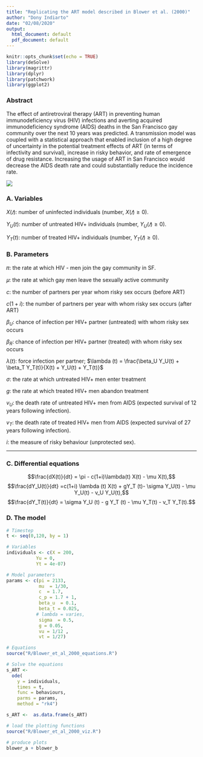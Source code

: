 ```yaml
---
title: "Replicating the ART model described in Blower et al. (2000)"
author: "Dony Indiarto"
date: "02/08/2020"
output:
  html_document: default
  pdf_document: default
---
```


```r
knitr::opts_chunk$set(echo = TRUE)
library(deSolve)
library(magrittr)
library(dplyr)
library(patchwork)
library(ggplot2)
```

### Abstract

The effect of antiretroviral therapy (ART) in preventing human immunodeficiency virus (HIV) infections and averting acquired immunodeficiency syndrome (AIDS) deaths in the San Francisco gay community over the next 10 years was predicted. A transmission model was coupled with a statistical approach that enabled inclusion of a high degree of uncertainty in the potential treatment effects of ART (in terms of infectivity and survival), increase in risky behavior, and rate of emergence of drug resistance. Increasing the usage of ART in San Francisco would decrease the AIDS death rate and could substantially reduce the incidence rate.

![](data/phillips1996.PNG)  

### A. Variables

$X(𝑡):$ number of uninfected individuals (number, $X(𝑡)≥ 0$).

$Y_U (t)$: number of untreated HIV+ individuals (number, $Y_U(𝑡)≥ 0$).

$Y_T (t)$: number of treated HIV+ individuals (number, $Y_T(𝑡)≥ 0$).


### B. Parameters

𝜋: the rate at which HIV - men join the gay community in SF. 

𝜇: the rate at which gay men leave the sexually active community

$c$: the number of partners per year whom risky sex occurs (before ART)

$c(1+i)$: the number of partners per year with whom risky sex occurs (after ART)

$\beta_U$: chance of infection per HIV+ partner (untreated) with whom risky sex occurs

$\beta_R$: chance of infection per HIV+ partner (treated) with whom risky sex occurs

$\lambda(t)$: force infection per partner; $\lambda (t) = \frac{\beta_U Y_U(t) + \beta_T Y_T(t)}{X(t) + Y_U(t) + Y_T(t)}$

$\sigma$: the rate at which untreated HIV+ men enter treatment

$g$: the rate at which treated HIV+ men abandon treatment

$v_U$: the death rate of untreated HIV+ men from AIDS (expected survival of 12 years following infection).

$v_T$: the death rate of treated HIV+ men from AIDS (expected survival of 27 years following infection).

$i$: the measure of risky behaviour (unprotected sex).

---  

### C. Differential equations

$$\frac{dX(t)}{dt} = \pi - c(1+i)\lambda(t) X(t) - \mu X(t),$$
$$\frac{dY_U(t)}{dt} =c(1+i) \lambda (t) X(t) + gY_T (t)- \sigma Y_U(t) - \mu Y_U(t) - v_U Y_U(t),$$
$$\frac{dY_T(t)}{dt} = \sigma Y_U (t) - g Y_T (t) - \mu Y_T(t) - v_T Y_T(t).$$

### D. The model

```r
# Timestep
t <- seq(0,120, by = 1)

# Variables
individuals <- c(X = 200, 
           Yu = 0,
           Yt = 4e-07)

# Model parameters
params <- c(pi = 2133, 
            mu  = 1/30, 
            c  = 1.7, 
            c_p = 1.7 + 1,
            beta_u  = 0.1, 
            beta_t = 0.025, 
           # lambda = varies,
            sigma  = 0.5,
            g = 0.05,
            vu = 1/12 ,
            vt = 1/27)

# Equations
source("R/Blower_et_al_2000_equations.R")

# Solve the equations
s_ART <-
  ode(
    y = individuals,
    times = t,
    func = behaviours,
    parms = params,
    method = "rk4")

s_ART <-  as.data.frame(s_ART)

# load the plotting functions
source("R/Blower_et_al_2000_viz.R")

# produce plots
blower_a + blower_b
```


